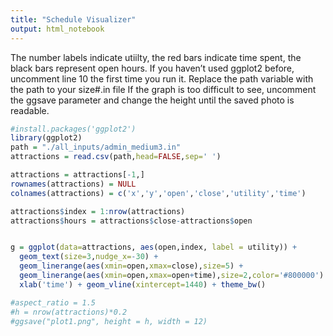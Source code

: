 ```yaml
---
title: "Schedule Visualizer"
output: html_notebook
---
```

The number labels indicate utiilty, the red bars indicate time spent, the black bars represent open hours.
If you haven't used ggplot2 before, uncomment line 10 the first time you run it. Replace the path variable with the path to your size#.in file
If the graph is too difficult to see, uncomment the ggsave parameter and change the height until the saved photo is readable.

```r
#install.packages('ggplot2')
library(ggplot2)
path = "./all_inputs/admin_medium3.in"
attractions = read.csv(path,head=FALSE,sep=' ')
```

```r
attractions = attractions[-1,]
rownames(attractions) = NULL
colnames(attractions) = c('x','y','open','close','utility','time')

attractions$index = 1:nrow(attractions)
attractions$hours = attractions$close-attractions$open


g = ggplot(data=attractions, aes(open,index, label = utility)) +
  geom_text(size=3,nudge_x=-30) +
  geom_linerange(aes(xmin=open,xmax=close),size=5) + 
  geom_linerange(aes(xmin=open,xmax=open+time),size=2,color='#800000') +
  xlab('time') + geom_vline(xintercept=1440) + theme_bw()

#aspect_ratio = 1.5
#h = nrow(attractions)*0.2
#ggsave("plot1.png", height = h, width = 12)
```
